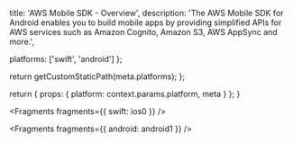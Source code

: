 
  title: 'AWS Mobile SDK - Overview',
  description:
    'The AWS Mobile SDK for Android enables you to build mobile apps by providing simplified APIs for AWS services such as Amazon Cognito, Amazon S3, AWS AppSync and more.',

platforms: ['swift', 'android'] };

  return getCustomStaticPath(meta.platforms);
};

  return {
    props: {
      platform: context.params.platform,
      meta
    }
  };
}



<Fragments fragments={{ swift: ios0 }} />


<Fragments fragments={{ android: android1 }} />
